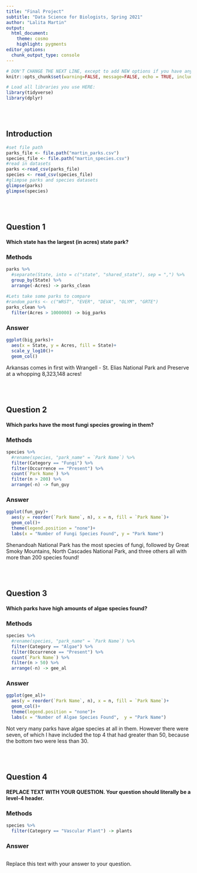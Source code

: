 ```yaml
---
title: "Final Project"
subtitle: "Data Science for Biologists, Spring 2021"
author: "Lalita Martin"
output: 
  html_document: 
    theme: cosmo
    highlight: pygments
editor_options: 
  chunk_output_type: console
---
```


```r
# DON'T CHANGE THE NEXT LINE, except to add NEW options if you have any.
knitr::opts_chunk$set(warning=FALSE, message=FALSE, echo = TRUE, include = TRUE)

# Load all libraries you use HERE:
library(tidyverse)
library(dplyr)
```

<br><br>

## Introduction

```r
#set file path
parks_file <- file.path("martin_parks.csv")
species_file <- file.path("martin_species.csv")
#read in datasets
parks <-read_csv(parks_file)
species <- read_csv(species_file)
#glimpse parks and species datasets
glimpse(parks)
glimpse(species)
```

<br><br>

## Question 1

#### Which state has the largest (in acres) state park? 

### Methods

```r
parks %>% 
  #separate(State, into = c("state", "shared_state"), sep = ",") %>%
  group_by(State) %>%
  arrange(-Acres) -> parks_clean
  
#Lets take some parks to compare
#random_parks <- c("WRST", "EVER", "DEVA", "OLYM", "GRTE")
parks_clean %>%
  filter(Acres > 1000000) -> big_parks

```

### Answer

```r
ggplot(big_parks)+
  aes(x = State, y = Acres, fill = State)+
  scale_y_log10()+
  geom_col()
```

Arkansas comes in first with Wrangell - St. Elias National Park and Preserve at a whopping 8,323,148 acres! 


<br><br>

## Question 2

#### Which parks have the most fungi species growing in them?

### Methods

```r
species %>%
  #rename(species, "park_name" = `Park Name`) %>%
  filter(Category == "Fungi") %>%
  filter(Occurrence == "Present") %>%
  count(`Park Name`) %>%
  filter(n > 200) %>%
  arrange(-n) -> fun_guy

```

### Answer

``` r
ggplot(fun_guy)+
  aes(y = reorder(`Park Name`, n), x = n, fill = `Park Name`)+
  geom_col()+
  theme(legend.position = "none")+
  labs(x = "Number of Fungi Species Found", y = "Park Name")

```

Shenandoah National Park has the most species of fungi, followed by Great Smoky Mountains, North Cascades National Park, and three others all with more than 200 species found! 

<br><br>

## Question 3

#### Which parks have high amounts of algae species found? 

### Methods

```r
species %>%
  #rename(species, "park_name" = `Park Name`) %>%
  filter(Category == "Algae") %>%
  filter(Occurrence == "Present") %>%
  count(`Park Name`) %>%
  filter(n > 50) %>%
  arrange(-n) -> gee_al

```

### Answer

```r
ggplot(gee_al)+
  aes(y = reorder(`Park Name`, n), x = n, fill = `Park Name`)+
  geom_col()+
  theme(legend.position = "none")+
  labs(x = "Number of Algae Species Found",  y = "Park Name")

```

Not very many parks have algae species at all in them. However there were seven, of which I have included the top 4 that had greater than 50, because the bottom two were less than 30. 


<br><br>

## Question 4

#### REPLACE TEXT WITH YOUR QUESTION. Your question should literally be a level-4 header.

### Methods

```r
species %>%
  filter(Category == "Vascular Plant") -> plants

```

### Answer

```r


```

Replace this text with your answer to your question.
